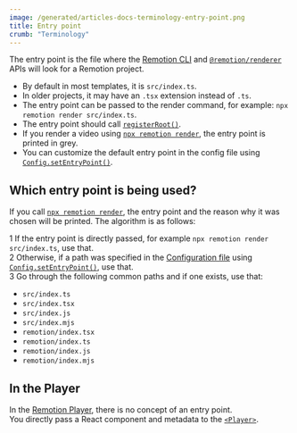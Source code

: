 ```yaml
---
image: /generated/articles-docs-terminology-entry-point.png
title: Entry point
crumb: "Terminology"
---
```


The entry point is the file where the [Remotion CLI](/docs/cli) and [`@remotion/renderer`](/docs/renderer) APIs will look for a Remotion project.

- By default in most templates, it is `src/index.ts`.
- In older projects, it may have an `.tsx` extension instead of `.ts`.
- The entry point can be passed to the render command, for example: `npx remotion render src/index.ts`.
- The entry point should call [`registerRoot()`](/docs/register-root).
- If you render a video using [`npx remotion render`](/docs/cli/render), the entry point is printed in grey.
- You can customize the default entry point in the config file using [`Config.setEntryPoint()`](/docs/config#setentrypoint).

## Which entry point is being used?

If you call [`npx remotion render`](/docs/cli/render), the entry point and the reason why it was chosen will be printed. The algorithm is as follows:

<Step>1</Step> If the entry point is directly passed, for example <code>npx remotion render src/index.ts</code>, use that.<br/>
<Step>2</Step> Otherwise, if a path was specified in the <a href="/docs/config">Configuration file</a> using <a href="/docs/config#setentrypoint"><code>Config.setEntryPoint()</code></a>, use that. <br/>
<Step>3</Step> Go through the following common paths and if one exists, use that:

<ul>
<li><code>src/index.ts</code></li>
<li><code>src/index.tsx</code></li>
<li><code>src/index.js</code></li>
<li><code>src/index.mjs</code></li>
<li><code>remotion/index.tsx</code></li>
<li><code>remotion/index.ts</code></li>
<li><code>remotion/index.js</code></li>
<li><code>remotion/index.mjs</code></li>
</ul>

## In the Player

In the [Remotion Player](/docs/terminology/player), there is no concept of an entry point.  
You directly pass a React component and metadata to the [`<Player>`](/docs/player/player).
